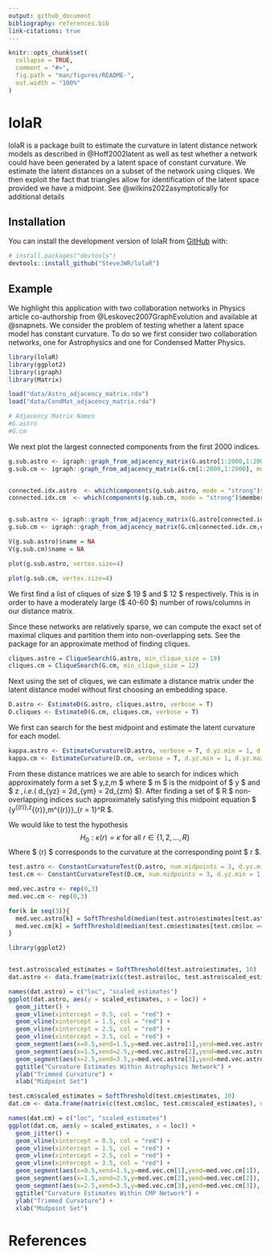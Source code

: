 ```yaml
---
output: github_document
bibliography: references.bib
link-citations: true
---
```


<!-- README.md is generated from README.Rmd. Please edit that file -->

```r
knitr::opts_chunk$set(
  collapse = TRUE,
  comment = "#>",
  fig.path = "man/figures/README-",
  out.width = "100%"
)


```

# lolaR

<!-- badges: start -->
<!-- badges: end -->

lolaR is a package built to estimate the curvature in latent distance network models as described in @Hoff2002latent as well as test whether a network could have been generated by a latent space of constant curvature. We estimate the latent distances on a subset of the network using cliques.  We then exploit the fact that triangles allow for identification of the latent space provided we have a midpoint.  See @wilkins2022asymptotically for additional details

## Installation

You can install the development version of lolaR from [GitHub](https://github.com/) with:

``` r
# install.packages("devtools")
devtools::install_github("SteveJWR/lolaR")
```





## Example

We highlight this application with two collaboration networks in Physics article co-authorship from @Leskovec2007GraphEvolution and available at @snapnets. We consider the problem of testing whether a latent space model has constant curvature. To do so we first consider two collaboration networks, one for Astrophysics and one for Condensed Matter Physics. 

```r
library(lolaR)
library(ggplot2)
library(igraph)
library(Matrix)

load("data/Astro_adjacency_matrix.rda")
load("data/CondMat_adjacency_matrix.rda")

# Adjacency Matrix Names
#G.astro
#G.cm 
```


We next plot the largest connected components from the first 2000 indices. 

```r

g.sub.astro <- igraph::graph_from_adjacency_matrix(G.astro[1:2000,1:2000], mode = "undirected")
g.sub.cm <- igraph::graph_from_adjacency_matrix(G.cm[1:2000,1:2000], mode = "undirected")


connected.idx.astro  <- which(components(g.sub.astro, mode = "strong")$membership == 4)
connected.idx.cm  <- which(components(g.sub.cm, mode = "strong")$membership == 35)


g.sub.astro <- igraph::graph_from_adjacency_matrix(G.astro[connected.idx.astro,connected.idx.astro], mode = "undirected")
g.sub.cm <- igraph::graph_from_adjacency_matrix(G.cm[connected.idx.cm,connected.idx.cm], mode = "undirected")

V(g.sub.astro)$name = NA
V(g.sub.cm)$name = NA
```

```r
plot(g.sub.astro, vertex.size=4)
```

```r
plot(g.sub.cm, vertex.size=4)
```

We first find a list of cliques of size $ 19 $ and $ 12 $ respectively.  This is in order to have a moderately large ($ 40-60 $) number of rows/columns in our distance matrix.


Since these networks are relatively sparse, we can compute the exact set of maximal cliques and partition them into non-overlapping sets. See the package for an approximate method of finding cliques. 
```r

cliques.astro = CliqueSearch(G.astro, min_clique_size = 19)
cliques.cm = CliqueSearch(G.cm, min_clique_size = 12)
```


Next using the set of cliques, we can estimate a distance matrix under the latent distance model without first choosing an embedding space.

```r

D.astro <- EstimateD(G.astro, cliques.astro, verbose = T)
D.cliques <- EstimateD(G.cm, cliques.cm, verbose = T)

```


We first can search for the best midpoint and estimate the latent curvature for each model.


```r
kappa.astro <- EstimateCurvature(D.astro, verbose = T, d.yz.min = 1, d.yz.max = 4.5)
kappa.cm <- EstimateCurvature(D.cm, verbose = T, d.yz.min = 1, d.yz.max = 4.5)

```


From these distance matrices we are able to search for indices which approximately form a set $ y,z,m $ where $ m $ is the midpoint of $ y $ and $ z $, i.e. ($ d_{yz} = 2d_{ym} = 2d_{zm} $). After finding a set of $ R $ non-overlapping indices such approximately satisfying this midpoint equation $ \{y^{(r)},z^{(r)},m^{(r)}\}_{r = 1}^R $.

We would like to test the hypothesis
$$ H_0: \kappa(r) = \kappa \text{ for all } r \in \{1,2,\dots, R\} $$
Where $ \kappa(r) $ corresponds to the curvature at the corresponding point $ r $.


```r

test.astro <- ConstantCurvatureTest(D.astro, num.midpoints = 3, d.yz.min = 1, d.yz.max = 4.5)
test.cm <- ConstantCurvatureTest(D.cm, num.midpoints = 3, d.yz.min = 1, d.yz.max = 4.5)

```

```r
med.vec.astro <- rep(0,3)
med.vec.cm <- rep(0,3)

for(k in seq(3)){
  med.vec.astro[k] = SoftThreshold(median(test.astro$estimates[test.astro$loc == k]), 10)
  med.vec.cm[k] = SoftThreshold(median(test.cm$estimates[test.cm$loc == k]),10)
}


```

```r
library(ggplot2)


test.astro$scaled_estimates = SoftThreshold(test.astro$estimates, 10)
dat.astro <- data.frame(matrix(c(test.astro$loc, test.astro$scaled_estimates), ncol = 2))

names(dat.astro) = c("loc", "scaled_estimates")
ggplot(dat.astro, aes(y = scaled_estimates, x = loc)) +
  geom_jitter() +
  geom_vline(xintercept = 0.5, col = "red") +
  geom_vline(xintercept = 1.5, col = "red") +
  geom_vline(xintercept = 2.5, col = "red") +
  geom_vline(xintercept = 3.5, col = "red") +
  geom_segment(aes(x=0.5,xend=1.5,y=med.vec.astro[1],yend=med.vec.astro[1]), col = "blue") +
  geom_segment(aes(x=1.5,xend=2.5,y=med.vec.astro[2],yend=med.vec.astro[2]), col = "blue") +
  geom_segment(aes(x=2.5,xend=3.5,y=med.vec.astro[3],yend=med.vec.astro[3]), col = "blue") +
  ggtitle("Curvature Estimates Within Astrophysics Network") +
  ylab("Trimmed Curvature") +
  xlab("Midpoint Set")


```

```r



test.cm$scaled_estimates = SoftThreshold(test.cm$estimates, 10)
dat.cm <- data.frame(matrix(c(test.cm$loc, test.cm$scaled_estimates), ncol = 2))

names(dat.cm) = c("loc", "scaled_estimates")
ggplot(dat.cm, aes(y = scaled_estimates, x = loc)) +
  geom_jitter() +
  geom_vline(xintercept = 0.5, col = "red") +
  geom_vline(xintercept = 1.5, col = "red") +
  geom_vline(xintercept = 2.5, col = "red") +
  geom_vline(xintercept = 3.5, col = "red") +
  geom_segment(aes(x=0.5,xend=1.5,y=med.vec.cm[1],yend=med.vec.cm[1]), col = "blue") +
  geom_segment(aes(x=1.5,xend=2.5,y=med.vec.cm[2],yend=med.vec.cm[2]), col = "blue") +
  geom_segment(aes(x=2.5,xend=3.5,y=med.vec.cm[3],yend=med.vec.cm[3]), col = "blue") +
  ggtitle("Curvature Estimates Within CMP Network") +
  ylab("Trimmed Curvature") +
  xlab("Midpoint Set")


```

# References 




